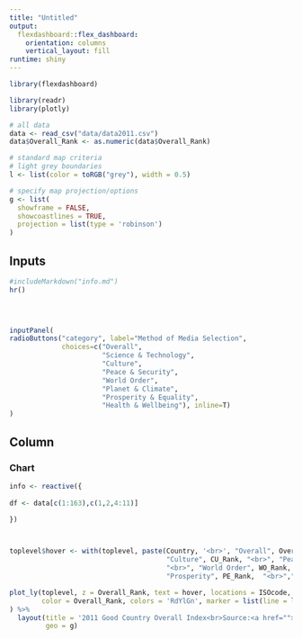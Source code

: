 ```yaml
---
title: "Untitled"
output: 
  flexdashboard::flex_dashboard:
    orientation: columns
    vertical_layout: fill
runtime: shiny
---
```


```r
library(flexdashboard)

library(readr)
library(plotly)

# all data
data <- read_csv("data/data2011.csv")
data$Overall_Rank <- as.numeric(data$Overall_Rank)

# standard map criteria
# light grey boundaries
l <- list(color = toRGB("grey"), width = 0.5)

# specify map projection/options
g <- list(
  showframe = FALSE,
  showcoastlines = TRUE,
  projection = list(type = 'robinson')
)
```


Inputs {.sidebar data-width=325}
-------------------------------------

```r
#includeMarkdown("info.md")
hr()

 


inputPanel(
radioButtons("category", label="Method of Media Selection",
             choices=c("Overall",
                       "Science & Technology",
                       "Culture",
                       "Peace & Security",
                       "World Order",
                       "Planet & Climate",
                       "Prosperity & Equality",
                       "Health & Wellbeing"), inline=T)
)


```



Column
-----------------------------------------------------------------------

### Chart

```r

info <- reactive({
  
df <- data[c(1:163),c(1,2,4:11)]

})



toplevel$hover <- with(toplevel, paste(Country, '<br>', "Overall", Overall_Rank, "<br>", "Science/Tech", ST_Rank, "<br>",
                                       "Culture", CU_Rank, "<br>", "Peace/Security", PS_Rank,
                                       "<br>", "World Order", WO_Rank,  "<br>","Climate", PC_Rank, "<br>",
                                       "Prosperity", PE_Rank,  "<br>","Health", HW_Rank))

plot_ly(toplevel, z = Overall_Rank, text = hover, locations = ISOcode, type = 'choropleth',
        color = Overall_Rank, colors = 'RdYlGn', marker = list(line = l), showscale=F, reversescale = TRUE
) %>%
  layout(title = '2011 Good Country Overall Index<br>Source:<a href="">The Good Country</a>',
         geo = g)

```



